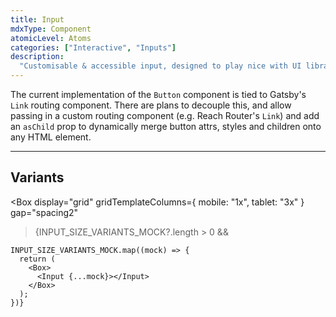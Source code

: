 ```yaml
---
title: Input
mdxType: Component
atomicLevel: Atoms
categories: ["Interactive", "Inputs"]
description:
  "Customisable & accessible input, designed to play nice with UI libraries."
---
```



The current implementation of the `Button` component is tied to Gatsby's `Link`
routing component. There are plans to decouple this, and allow passing in a
custom routing component (e.g. Reach Router's `Link`) and add an `asChild` prop
to dynamically merge button attrs, styles and children onto any HTML element.

---

## Variants

<Box
    display="grid"
    gridTemplateColumns={ mobile: "1x", tablet: "3x" }
    gap="spacing2"
> {INPUT_SIZE_VARIANTS_MOCK?.length > 0 &&

    INPUT_SIZE_VARIANTS_MOCK.map((mock) => {
      return (
        <Box>
          <Input {...mock}></Input>
        </Box>
      );
    })}

</Box>
